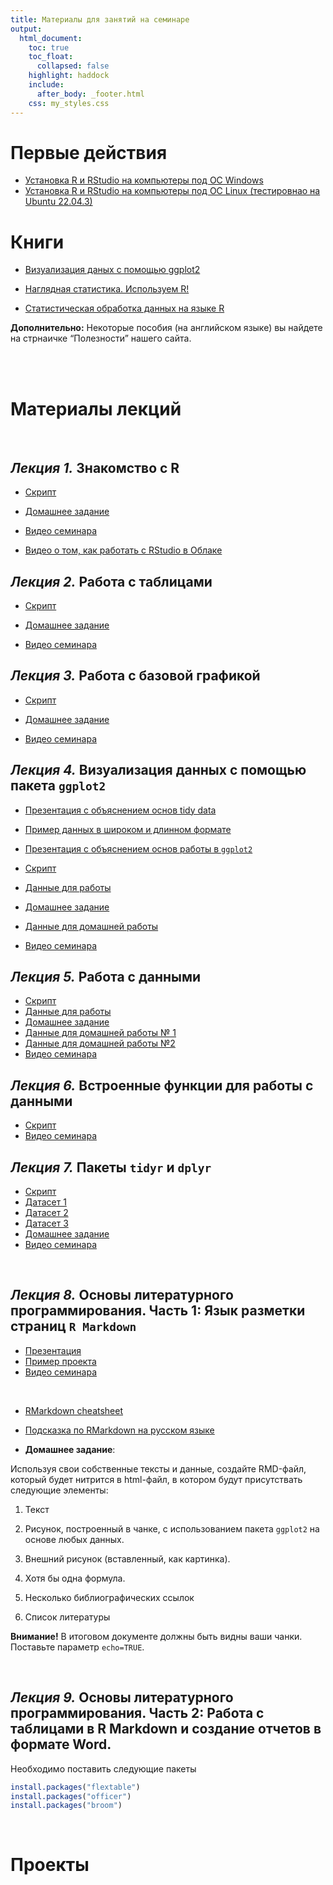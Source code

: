 ```yaml
---
title: Материалы для занятий на семинаре
output:
  html_document:
    toc: true
    toc_float:
      collapsed: false
    highlight: haddock
    include:
      after_body: _footer.html
    css: my_styles.css
---
```


# **Первые действия**
- [Установка R и RStudio на компьютеры под OC Windows](Intro_to_R_first_steps.html)
- [Установка R и RStudio на компьютеры под OC Linux (тестировнао на Ubuntu 22.04.3)](https://drive.google.com/file/d/1AjBSoWZ3DmXt-7Rv88jfCbQNm1M1aEmM/view?usp=sharing)


# **Книги**

- [Визуализация даных с помощью ggplot2](https://drive.google.com/file/d/1lGfc0yjIYHBYst5HYuNBiSuQ9I-kXoZ5/view?usp=sharing) 

- [Наглядная статистика. Используем R!](https://drive.google.com/file/d/1HD2X36Lfy9hiIaBTzhQ57EsToLh2ShG7/view?usp=drive_link)

- [Статистическая обработка данных на языке R](https://drive.google.com/file/d/1GVYorXdbCyx5ypy1cZ_rIhBf4dR_xR_2/view?usp=drive_link)

**Дополнительно:** Некоторые пособия (на английском языке) вы найдете на стрнаичке "Полезности" нашего сайта.

<br>
<br>

# **Материалы лекций**
<br>

## *Лекция 1.* Знакомство с R 

- [Скрипт](https://drive.google.com/file/d/14utYHyblQ3R-12m6XFbKO9tKAOG6F1tD/view?usp=drive_link)

- [Домашнее задание](https://docs.google.com/document/d/1e9xi5rzaFdD_qoZ0U1O4greW9TuruF4M/edit?usp=drive_link&ouid=104073765878946580320&rtpof=true&sd=true)

- [Видео семинара](https://drive.google.com/file/d/15uYiayOunjzZNuo3I95HG6k63x3MHllf/view?usp=drive_link)

- [Видео о том, как работать с RStudio в Облаке](https://drive.google.com/file/d/1EbJvC8YtZISA_vS4JET0yV5oqzeBFTUe/view?usp=drive_link)


## *Лекция 2.* Работа с таблицами

- [Скрипт](https://drive.google.com/file/d/1sbENZKPvbNUxI4gX-vw4kDZFvKHszR4r/view?usp=drive_link)

- [Домашнее задание](https://docs.google.com/document/d/1SQvzqIxSQ27gjA-_q0SqO0duyaT2nFOl/edit?usp=drive_link&ouid=104073765878946580320&rtpof=true&sd=true)

- [Видео семинара](https://drive.google.com/file/d/11xTvPoJdTQ1fWdAWmsK_GAdBWSDNDTPY/view?usp=drive_link)


## *Лекция 3.* Работа с базовой графикой

- [Скрипт](https://drive.google.com/file/d/1umsAQh_bmEme3nRjDFNsscnLVPILl2BD/view?usp=drive_link)

- [Домашнее задание](https://docs.google.com/document/d/1Bnb6Cd25O3HxrTE1YXVky1stsDZ7mwvU/edit?usp=drive_link&ouid=104073765878946580320&rtpof=true&sd=true)


- [Видео семинара](https://drive.google.com/file/d/1yzgzbfV7C5LjHf9ZcW1vWA8RyfFK_qCv/view?usp=drive_link)



## *Лекция 4.* Визуализация данных с помощью пакета `ggplot2`

- [Презентация с объяснением основ tidy data](Pres_tidy_data.html)

- [Пример данных в широком и длинном формате](data/Birds_count_example.xlsx)



- [Презентация с объяснением основ работы в `ggplot2`](Pres_intro_ggplot.html)
- [Скрипт](intro_ggplot.R)
- [Данные для работы](data/fev.xls)

- [Домашнее задание](Home_Work_ggplot.html)
- [Данные для домашней работы](data/hydrology_2022.xls)


- [Видео семинара](https://drive.google.com/file/d/16iEdmxlrEZvNKceSoJSFFhPYvBUkb9w8/view?usp=drive_link)

<!-- - [Скрипт с решением для домашнего задания по `ggplot`](Home_Work_ggplot_Solution.R) -->

## *Лекция 5.* Работа с данными

- [Скрипт](https://drive.google.com/file/d/1m4JmZ08WerFwTjz9SffdLGV7wot4ja6n/view?usp=drive_link)
- [Данные для работы](https://drive.google.com/file/d/1LHik6QsUSfSvjCvXrVjsOLAa-oAx5m1u/view?usp=drive_link)
- [Домашнее задание](https://docs.google.com/document/d/1LS5IpHuRJ7fVXKS7ryaf53ZF4EsnLwAF/edit?usp=drive_link&ouid=104073765878946580320&rtpof=true&sd=true)
- [Данные для домашней работы № 1](https://drive.google.com/file/d/1qFY5BnUChUevet9sX4ggSKu9sPy_za0d/view?usp=drive_link)
- [Данные для домашней работы №2](https://docs.google.com/document/d/1LS5IpHuRJ7fVXKS7ryaf53ZF4EsnLwAF/edit?usp=drive_link&ouid=104073765878946580320&rtpof=true&sd=true)
- [Видео семинара](https://drive.google.com/file/d/1GkSGB3yLR0meEyQgUfBMXPc-UFXLw3Vm/view?usp=drive_link)


## *Лекция 6.* Встроенные функции для работы с данными

- [Скрипт](https://drive.google.com/file/d/1eCvxEE89uqMvccfCLPdcEBL0r9MGnkQf/view?usp=drive_link)
- [Видео семинара](https://drive.google.com/file/d/10m1Ab_QRNG4ZXcXzhWHHhO1qjD9w1sOc/view?usp=drive_link)
<br>
<!-- - [Домашнее задание]() -->


## *Лекция 7.* Пакеты `tidyr` и `dplyr`
- [Скрипт](https://drive.google.com/file/d/1igUuD4_rWM_cuyy2PZCszrjjITitPHcV/view?usp=drive_link)
- [Датасет 1](https://drive.google.com/file/d/1rEZzoh_7QFDgNzXFPUSqJZo-3cwfwUQ-/view?usp=drive_link)
- [Датасет 2](https://drive.google.com/file/d/12BqJZhSt7TzhamvqbG3TUG2Fi8KDA3_P/view?usp=drive_link)
- [Датасет 3](https://drive.google.com/file/d/1WAONxm4E6ExU3Xr2C1qg1016UPMfILr_/view?usp=drive_link)
- [Домашнее задание](https://docs.google.com/document/d/1wyodCuBz0cm-Rl8dEjeCZOHxTOD1zWUW/edit?usp=drive_link&ouid=104073765878946580320&rtpof=true&sd=true)
- [Видео семинара](https://drive.google.com/file/d/1WOR68cFeA4kUKLCW2j77y8YmKe11EYzk/view?usp=drive_link)


<br>


## *Лекция 8.* Основы литературного программирования. Часть 1: Язык разметки страниц `R Markdown`

- [Презентация](Pres_literature_programming_theory.html)
- [Пример проекта](RMD_Project_example.zip)
- [Видео семинара](https://drive.google.com/file/d/17aijCo_K4L-b06YXV8iBPyLMTekn5RaN/view?usp=drive_link)

<br>

- [RMarkdown cheatsheet](https:/www.rstudio.com/wp-content/uploads/2015/02/rmarkdown-cheatsheet.pdf)
- [Подсказка по RMarkdown на русском языке](rmarkdown-cheatsheet_rus.pdf)

- **Домашнее задание**: 

Используя свои собственные тексты и данные, создайте RMD-файл, который будет нитрится в html-файл,  в котором будут присутствать следующие элементы:

1. Текст

2. Рисунок, построенный в чанке, с использованием пакета `ggplot2` на основе любых данных.

3. Внешний рисунок (вставленный, как картинка).

4. Хотя бы одна формула.

5. Несколько библиографических ссылок

6. Список литературы

**Внимание!** В итоговом документе должны быть видны ваши чанки. Поставьте параметр `echo=TRUE`.

<br>

## *Лекция 9.* Основы литературного программирования. Часть 2: Работа с таблицами в R Markdown и создание отчетов в формате Word.

Необходимо поставить следующие пакеты 

```r

install.packages("flextable")
install.packages("officer")
install.packages("broom")

```


<br>
<!-- - [Скрипт]() -->
<!-- - [Домашнее задание]() -->

# **Проекты** 





